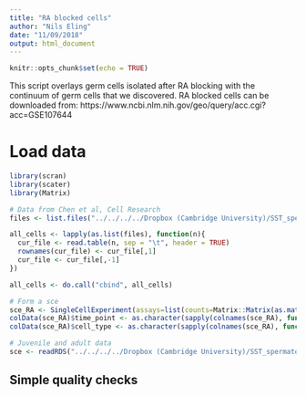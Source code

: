 ```yaml
---
title: "RA blocked cells"
author: "Nils Eling"
date: "11/09/2018"
output: html_document
---
```


```r
knitr::opts_chunk$set(echo = TRUE)
```

This script overlays germ cells isolated after RA blocking with the continuum of germ cells that we discovered. 
RA blocked cells can be downloaded from: https://www.ncbi.nlm.nih.gov/geo/query/acc.cgi?acc=GSE107644

# Load data

```r
library(scran)
library(scater)
library(Matrix)

# Data from Chen et al, Cell Research
files <- list.files("../../../../Dropbox (Cambridge University)/SST_spermatocytes/Revisions/Data/Chen_CellResearch/GSE107644_RAW/", full.names = TRUE)

all_cells <- lapply(as.list(files), function(n){
  cur_file <- read.table(n, sep = "\t", header = TRUE)
  rownames(cur_file) <- cur_file[,1]
  cur_file <- cur_file[,-1]
})

all_cells <- do.call("cbind", all_cells)

# Form a sce 
sce_RA <- SingleCellExperiment(assays=list(counts=Matrix::Matrix(as.matrix(all_cells), sparse = TRUE)))
colData(sce_RA)$time_point <- as.character(sapply(colnames(sce_RA), function(n){unlist(strsplit(n, "_"))[1]})) 
colData(sce_RA)$cell_type <- as.character(sapply(colnames(sce_RA), function(n){unlist(strsplit(n, "_"))[2]})) 

# Juvenile and adult data
sce <- readRDS("../../../../Dropbox (Cambridge University)/SST_spermatocytes/Analysis/data/10X_data/SCE_all.rds")
```

## Simple quality checks

